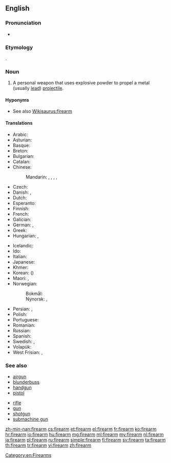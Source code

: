 ==English==
{{wikipedia}}

===Pronunciation===
* {{audio|en-us-firearm.ogg|Audio (US)}}

===Etymology===
{{compound|fire|arm}}.

===Noun===
{{en-noun}}

# A personal weapon that uses explosive powder to propel a metal (usually [[lead]]) [[projectile]].

====Hyponyms====
* See also [[Wikisaurus:firearm]]

====Translations====
{{trans-top|personal weapon}}
* Arabic: {{t-|ar|سلاح ناري|m|tr=silaaH naariy|sc=Arab}}
* Asturian: {{t-|ast|arma de fueu|f}}
* Basque: {{t-|eu|su-arma}}
* Breton: {{t+|br|arm-tan|m}}
* Bulgarian: {{t-|bg|огнестрелно оръжие|n|sc=Cyrl}}
* Catalan: {{t-|ca|arma de foc|f}}
* Chinese:
*: Mandarin: {{t|cmn|火器|tr=huǒqì|sc=Hani}}, {{t|cmn|槍械|sc=Hani}}, {{t|cmn|枪械|tr=qiāngxiè|sc=Hani}}, {{qualifier|archaic}} {{t|cmn|火槍|sc=Hani}}, {{t|cmn|火枪|tr=huǒqiāng|sc=Hani}}
* Czech: {{t-|cs|střelná zbraň|f}}
* Danish: {{t-|da|ildvåben|n}} {{qualifier|literary, but old-fashioned}}, {{t+|da|skydevåben|n}}
* Dutch: {{t+|nl|vuurwapen|n}}
* Esperanto: {{t-|eo|pafilo}}
* Finnish: {{t+|fi|tuliase}}
* French: {{t+|fr|arme à feu|f}}
* Galician: {{t-|gl|arma de fogo|f}}
* German: {{t+|de|Schusswaffe|f}}, {{t+|de|Feuerwaffe|f}}
* Greek: {{t-|el|πυροβόλο όπλο|n|tr=pyrovólo óplo}}
* Hungarian: {{t+|hu|tűzfegyver}}, {{t+|hu|lőfegyver}}
{{trans-mid}}
* Icelandic: {{t+|is|skotvopn|n}}
* Ido: {{t+|io|pafarmo}}
* Italian: {{t+|it|arma da fuoco|f}}
* Japanese: {{t+|ja|火器|tr=かき, kaki|sc=Jpan}}
* Khmer: {{t+|km|កាំភ្លើង|tr=kampləəŋ|sc=Khmr}}
* Korean: {{t-|ko|화기|tr=hwagi|sc=Kore}} ({{t+|ko|火器|sc=Kore}})
* Maori: {{t-|mi|pū}}, {{t-|mi|kōpere tupua}}
* Norwegian:
*: Bokmål: {{t+|nb|skytevåpen|n}}
*: Nynorsk: {{t-|nn|skytevåpen|n}}, {{t-|nn|skjotevåpen|n}}
* Persian: {{t+|fa|تفنگ|tr=tofang|sc=fa-Arab}}, {{t-|fa|اسلحه گرم|tr=aslahe garm|sc=fa-Arab}}
* Polish: {{t+|pl|broń palna|f}}
* Portuguese: {{t-|pt|arma de fogo|f}}
* Romanian: {{t+|ro|armă de foc|f}}
* Russian: {{t+|ru|огнестрельное оружие|n|tr=ognestrél'noje orúžije|sc=Cyrl}}
* Spanish: {{t+|es|arma de fuego|f}}
* Swedish: {{t+|sv|skjutvapen|n}}, {{t+|sv|eldvapen|n}}
* Volapük: {{t+|vo|filavaf}}
* West Frisian: {{t-|fy|sjitark|n}}, {{t-|fy|fjoerwapen|n}}
{{trans-bottom}}

===See also===
{{top2}}
* [[airgun]]
* [[blunderbuss]]
* [[handgun]]
* [[pistol]]
{{mid2}}
* [[rifle]]
* [[gun]]
* [[shotgun]]
* [[submachine gun]]
{{bottom}}

[[Category:en:Firearms]]

[[zh-min-nan:firearm]]
[[cs:firearm]]
[[et:firearm]]
[[el:firearm]]
[[fr:firearm]]
[[ko:firearm]]
[[hr:firearm]]
[[io:firearm]]
[[hu:firearm]]
[[mg:firearm]]
[[ml:firearm]]
[[my:firearm]]
[[nl:firearm]]
[[ja:firearm]]
[[pl:firearm]]
[[ru:firearm]]
[[simple:firearm]]
[[fi:firearm]]
[[sv:firearm]]
[[ta:firearm]]
[[th:firearm]]
[[tr:firearm]]
[[vi:firearm]]
[[zh:firearm]]